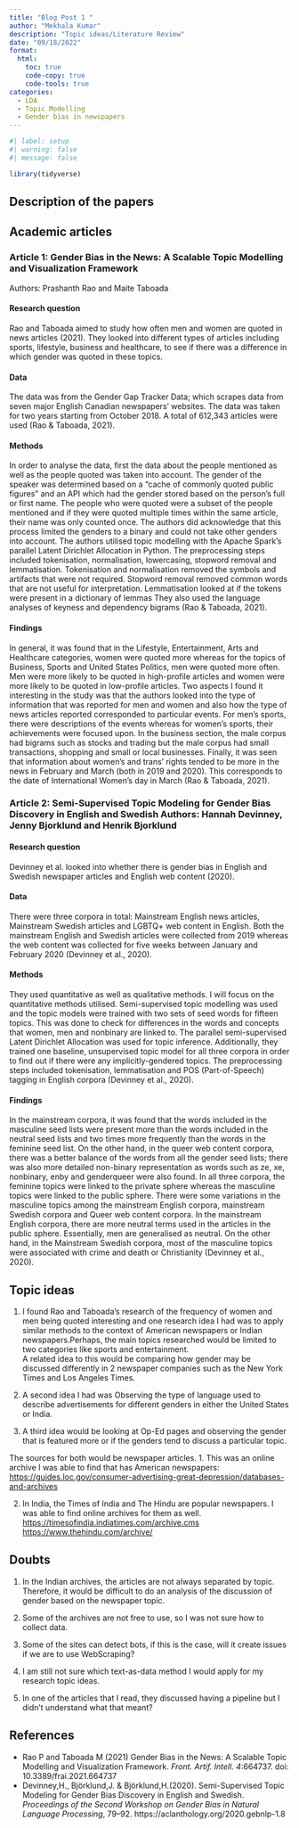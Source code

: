 ```yaml
---
title: "Blog Post 1 "
author: "Mekhala Kumar"
description: "Topic ideas/Literature Review"
date: "09/18/2022"
format:
  html:
    toc: true
    code-copy: true
    code-tools: true
categories:
  - LDA
  - Topic Modelling
  - Gender bias in newspapers
---
```


```r
#| label: setup
#| warning: false
#| message: false

library(tidyverse)
```

## Description of the papers

## Academic articles

### Article 1: Gender Bias in the News: A Scalable Topic Modelling and Visualization Framework

Authors: Prashanth Rao and Maite Taboada

#### Research question

Rao and Taboada aimed to study how often men and women are quoted in news articles (2021). They looked into different types of articles including sports, lifestyle, business and healthcare, to see if there was a difference in which gender was quoted in these topics.

#### Data

The data was from the Gender Gap Tracker Data; which scrapes data from seven major English Canadian newspapers' websites. The data was taken for two years starting from October 2018. A total of 612,343 articles were used (Rao & Taboada, 2021).

#### Methods

In order to analyse the data, first the data about the people mentioned as well as the people quoted was taken into account. The gender of the speaker was determined based on a "cache of commonly quoted public figures" and an API which had the gender stored based on the person's full or first name. The people who were quoted were a subset of the people mentioned and if they were quoted multiple times within the same article, their name was only counted once. The authors did acknowledge that this process limited the genders to a binary and could not take other genders into account. The authors utilised topic modelling with the Apache Spark's parallel Latent Dirichlet Allocation in Python. The preprocessing steps included tokenisation, normalisation, lowercasing, stopword removal and lemmatisation. Tokenisation and normalisation removed the symbols and artifacts that were not required. Stopword removal removed common words that are not useful for interpretation. Lemmatisation looked at if the tokens were present in a dictionary of lemmas They also used the language analyses of keyness and dependency bigrams (Rao & Taboada, 2021).

#### Findings

In general, it was found that in the Lifestyle, Entertainment, Arts and Healthcare categories, women were quoted more whereas for the topics of Business, Sports and United States Politics, men were quoted more often. Men were more likely to be quoted in high-profile articles and women were more likely to be quoted in low-profile articles. Two aspects I found it interesting in the study was that the authors looked into the type of information that was reported for men and women and also how the type of news articles reported corresponded to particular events. For men's sports, there were descriptions of the events whereas for women's sports, their achievements were focused upon. In the business section, the male corpus had bigrams such as stocks and trading but the male corpus had small transactions, shopping and small or local businesses. Finally, it was seen that information about women's and trans' rights tended to be more in the news in February and March (both in 2019 and 2020). This corresponds to the date of International Women's day in March (Rao & Taboada, 2021).

### Article 2: Semi-Supervised Topic Modeling for Gender Bias Discovery in English and Swedish Authors: Hannah Devinney, Jenny Bjorklund and Henrik Bjorklund

#### Research question

Devinney et al. looked into whether there is gender bias in English and Swedish newspaper articles and English web content (2020).

#### Data

There were three corpora in total: Mainstream English news articles, Mainstream Swedish articles and LGBTQ+ web content in English. Both the mainstream English and Swedish articles were collected from 2019 whereas the web content was collected for five weeks between January and February 2020 (Devinney et al., 2020).

#### Methods

They used quantitative as well as qualitative methods. I will focus on the quantitative methods utilised. Semi-supervised topic modelling was used and the topic models were trained with two sets of seed words for fifteen topics. This was done to check for differences in the words and concepts that women, men and nonbinary are linked to. The parallel semi-supervised Latent Dirichlet Allocation was used for topic inference. Additionally, they trained one baseline, unsupervised topic model for all three corpora in order to find out if there were any implicitly-gendered topics. The preprocessing steps included tokenisation, lemmatisation and POS (Part-of-Speech) tagging in English corpora (Devinney et al., 2020).

#### Findings

In the mainstream corpora, it was found that the words included in the masculine seed lists were present more than the words included in the neutral seed lists and two times more frequently than the words in the feminine seed list. On the other hand, in the queer web content corpora, there was a better balance of the words from all the gender seed lists; there was also more detailed non-binary representation as words such as ze, xe, nonbinary, enby and genderqueer were also found. In all three corpora, the feminine topics were linked to the private sphere whereas the masculine topics were linked to the public sphere. There were some variations in the masculine topics among the mainstream English corpora, mainstream Swedish corpora and Queer web content corpora. In the mainstream English corpora, there are more neutral terms used in the articles in the public sphere. Essentially, men are generalised as neutral. On the other hand, in the Mainstream Swedish corpora, most of the masculine topics were associated with crime and death or Christianity (Devinney et al., 2020).

## Topic ideas

1.  I found Rao and Taboada's research of the frequency of women and men being quoted interesting and one research idea I had was to apply similar methods to the context of American newspapers or Indian newspapers.Perhaps, the main topics researched would be limited to two categories like sports and entertainment.\
A related idea to this would be comparing how gender may be discussed differently in 2 newspaper companies such as the New York Times and Los Angeles Times.

2.  A second idea I had was Observing the type of language used to describe advertisements for different genders in either the United States or India.

3.  A third idea would be looking at Op-Ed pages and observing the gender that is featured more or if the genders tend to discuss a particular topic.

The sources for both would be newspaper articles. 1. This was an online archive I was able to find that has American newspapers: <https://guides.loc.gov/consumer-advertising-great-depression/databases-and-archives>

2.  In India, the Times of India and The Hindu are popular newspapers. I was able to find online archives for them as well. <https://timesofindia.indiatimes.com/archive.cms> <https://www.thehindu.com/archive/>

## Doubts

1.  In the Indian archives, the articles are not always separated by topic. Therefore, it would be difficult to do an analysis of the discussion of gender based on the newspaper topic.

2.  Some of the archives are not free to use, so I was not sure how to collect data.

3.  Some of the sites can detect bots, if this is the case, will it create issues if we are to use WebScraping?

4.  I am still not sure which text-as-data method I would apply for my research topic ideas.

5.  In one of the articles that I read, they discussed having a pipeline but I didn't understand what that meant?

## References

-   Rao P and Taboada M (2021) Gender Bias in the News: A Scalable Topic Modelling and Visualization Framework. *Front. Artif. Intell. 4*:664737. doi: 10.3389/frai.2021.664737
-   Devinney,H., Björklund,J. & Björklund,H.(2020). Semi-Supervised Topic Modeling for Gender Bias Discovery in English and Swedish. *Proceedings of the Second Workshop on Gender Bias in Natural Language Processing*, 79--92. https://aclanthology.org/2020.gebnlp-1.8
